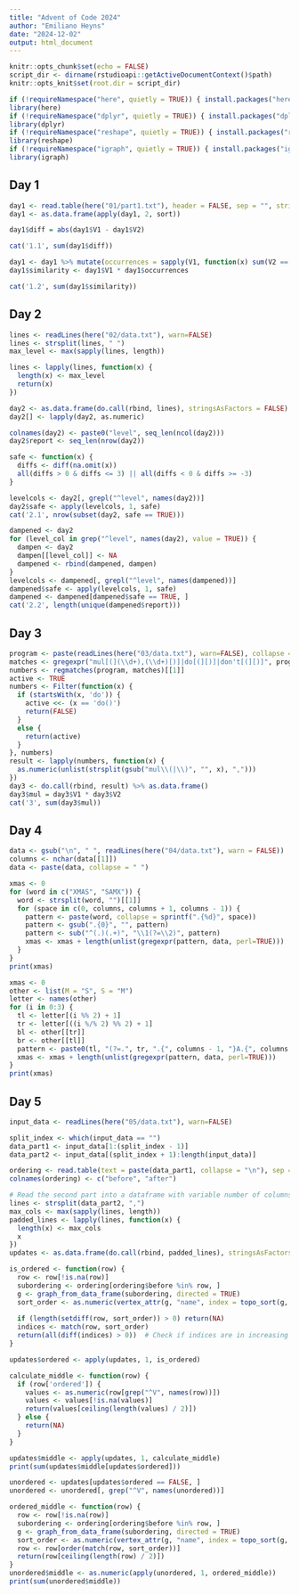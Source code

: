 ```yaml
---
title: "Advent of Code 2024"
author: "Emiliano Heyns"
date: "2024-12-02"
output: html_document
---
```


```r
knitr::opts_chunk$set(echo = FALSE)
script_dir <- dirname(rstudioapi::getActiveDocumentContext()$path)
knitr::opts_knit$set(root.dir = script_dir)

if (!requireNamespace("here", quietly = TRUE)) { install.packages("here") }
library(here)
if (!requireNamespace("dplyr", quietly = TRUE)) { install.packages("dplyr") }
library(dplyr)
if (!requireNamespace("reshape", quietly = TRUE)) { install.packages("reshape") }
library(reshape)
if (!requireNamespace("igraph", quietly = TRUE)) { install.packages("igraph") }
library(igraph)
```

## Day 1

```r
day1 <- read.table(here("01/part1.txt"), header = FALSE, sep = "", stringsAsFactors = FALSE)
day1 <- as.data.frame(apply(day1, 2, sort))

day1$diff = abs(day1$V1 - day1$V2)

cat('1.1', sum(day1$diff))

day1 <- day1 %>% mutate(occurrences = sapply(V1, function(x) sum(V2 == x)))
day1$similarity <- day1$V1 * day1$occurrences

cat('1.2', sum(day1$similarity))
```

## Day 2
```r
lines <- readLines(here("02/data.txt"), warn=FALSE)
lines <- strsplit(lines, " ")
max_level <- max(sapply(lines, length))

lines <- lapply(lines, function(x) {
  length(x) <- max_level
  return(x)
})

day2 <- as.data.frame(do.call(rbind, lines), stringsAsFactors = FALSE)
day2[] <- lapply(day2, as.numeric)

colnames(day2) <- paste0("level", seq_len(ncol(day2)))
day2$report <- seq_len(nrow(day2))

safe <- function(x) {
  diffs <- diff(na.omit(x))
  all(diffs > 0 & diffs <= 3) || all(diffs < 0 & diffs >= -3)
}

levelcols <- day2[, grepl("^level", names(day2))]
day2$safe <- apply(levelcols, 1, safe)
cat('2.1', nrow(subset(day2, safe == TRUE)))

dampened <- day2
for (level_col in grep("^level", names(day2), value = TRUE)) {
  dampen <- day2
  dampen[[level_col]] <- NA
  dampened <- rbind(dampened, dampen)
}
levelcols <- dampened[, grepl("^level", names(dampened))]
dampened$safe <- apply(levelcols, 1, safe)
dampened <- dampened[dampened$safe == TRUE, ]
cat('2.2', length(unique(dampened$report)))
```

## Day 3
```r
program <- paste(readLines(here("03/data.txt"), warn=FALSE), collapse = "\n")
matches <- gregexpr("mul[(](\\d+),(\\d+)[)]|do[(][)]|don't[(][)]", program, perl = TRUE)
numbers <- regmatches(program, matches)[[1]]
active <- TRUE
numbers <- Filter(function(x) {
  if (startsWith(x, 'do')) {
    active <<- (x == 'do()')
    return(FALSE)
  }
  else {
    return(active)
  }
}, numbers)
result <- lapply(numbers, function(x) {
  as.numeric(unlist(strsplit(gsub("mul\\(|\\)", "", x), ",")))
})
day3 <- do.call(rbind, result) %>% as.data.frame()
day3$mul = day3$V1 * day3$V2
cat('3', sum(day3$mul))
```

## Day 4

```r
data <- gsub("\n", " ", readLines(here("04/data.txt"), warn = FALSE))
columns <- nchar(data[[1]])
data <- paste(data, collapse = " ")

xmas <- 0
for (word in c("XMAS", "SAMX")) {
  word <- strsplit(word, "")[[1]]
  for (space in c(0, columns, columns + 1, columns - 1)) {
    pattern <- paste(word, collapse = sprintf(".{%d}", space))
    pattern <- gsub(".{0}", "", pattern)
    pattern <- sub("^(.)(.+)", "\\1(?=\\2)", pattern)
    xmas <- xmas + length(unlist(gregexpr(pattern, data, perl=TRUE)))
  }
}
print(xmas)

xmas <- 0
other <- list(M = "S", S = "M")
letter <- names(other)
for (i in 0:3) {
  tl <- letter[(i %% 2) + 1]
  tr <- letter[((i %/% 2) %% 2) + 1]
  bl <- other[[tr]]
  br <- other[[tl]]
  pattern <- paste0(tl, "(?=.", tr, ".{", columns - 1, "}A.{", columns - 1, "}", bl, ".", br, ")")
  xmas <- xmas + length(unlist(gregexpr(pattern, data, perl=TRUE)))
}
print(xmas)
```

## Day 5

```r
input_data <- readLines(here("05/data.txt"), warn=FALSE)

split_index <- which(input_data == "")
data_part1 <- input_data[1:(split_index - 1)]
data_part2 <- input_data[(split_index + 1):length(input_data)]

ordering <- read.table(text = paste(data_part1, collapse = "\n"), sep = "|", header = FALSE, stringsAsFactors = FALSE)
colnames(ordering) <- c("before", "after")

# Read the second part into a dataframe with variable number of columns
lines <- strsplit(data_part2, ",")
max_cols <- max(sapply(lines, length))
padded_lines <- lapply(lines, function(x) {
  length(x) <- max_cols
  x
})
updates <- as.data.frame(do.call(rbind, padded_lines), stringsAsFactors = FALSE)

is_ordered <- function(row) {
  row <- row[!is.na(row)]
  subordering <- ordering[ordering$before %in% row, ]
  g <- graph_from_data_frame(subordering, directed = TRUE)
  sort_order <- as.numeric(vertex_attr(g, "name", index = topo_sort(g, mode = "out")))
  
  if (length(setdiff(row, sort_order)) > 0) return(NA)
  indices <- match(row, sort_order)
  return(all(diff(indices) > 0))  # Check if indices are in increasing order
}

updates$ordered <- apply(updates, 1, is_ordered)

calculate_middle <- function(row) {
  if (row['ordered']) {
    values <- as.numeric(row[grep("^V", names(row))])
    values <- values[!is.na(values)] 
    return(values[ceiling(length(values) / 2)])
  } else {
    return(NA)
  }
}

updates$middle <- apply(updates, 1, calculate_middle)
print(sum(updates$middle[updates$ordered]))

unordered <- updates[updates$ordered == FALSE, ]
unordered <- unordered[, grep("^V", names(unordered))]

ordered_middle <- function(row) {
  row <- row[!is.na(row)]
  subordering <- ordering[ordering$before %in% row, ]
  g <- graph_from_data_frame(subordering, directed = TRUE)
  sort_order <- as.numeric(vertex_attr(g, "name", index = topo_sort(g, mode = "out")))
  row <- row[order(match(row, sort_order))]
  return(row[ceiling(length(row) / 2)])
}
unordered$middle <- as.numeric(apply(unordered, 1, ordered_middle))
print(sum(unordered$middle))
```
